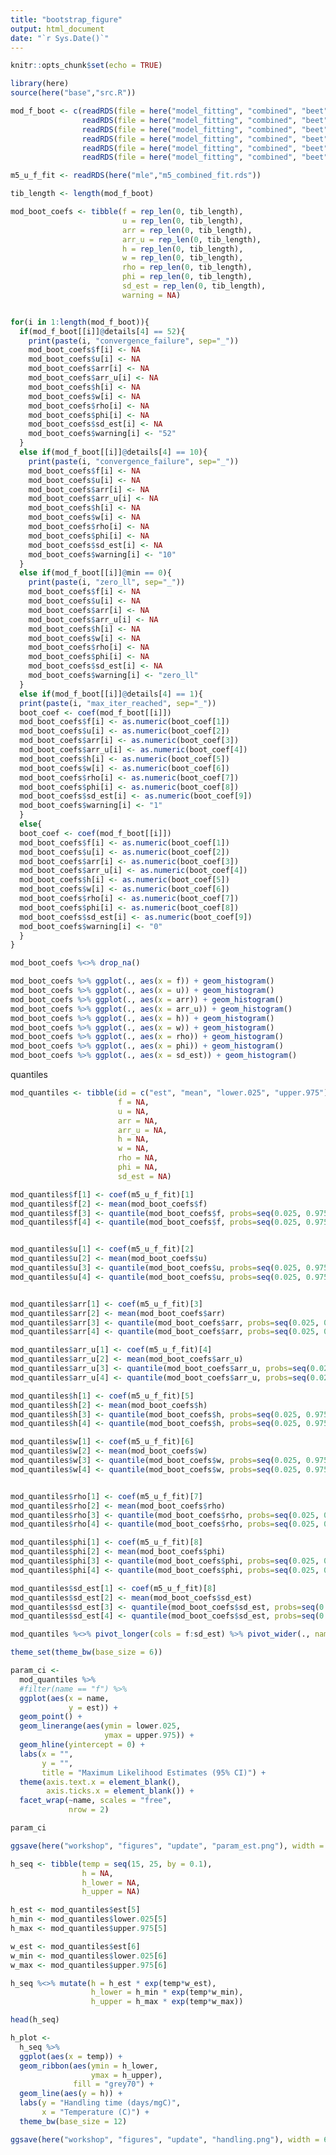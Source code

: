 ```yaml
---
title: "bootstrap_figure"
output: html_document
date: "`r Sys.Date()`"
---
```


```r
knitr::opts_chunk$set(echo = TRUE)
```

```r
library(here)
source(here("base","src.R"))
```


```r
mod_f_boot <- c(readRDS(file = here("model_fitting", "combined", "beet", "20_092024.rds")),
                readRDS(file = here("model_fitting", "combined", "beet", "20_092124.rds")),
                readRDS(file = here("model_fitting", "combined", "beet", "25_092124.rds")),
                readRDS(file = here("model_fitting", "combined", "beet", "35_092224.rds")),
                readRDS(file = here("model_fitting", "combined", "beet", "35_092224a.rds")),
                readRDS(file = here("model_fitting", "combined", "beet", "50_092324.rds")))

```


```r
m5_u_f_fit <- readRDS(here("mle","m5_combined_fit.rds"))
```

```r
tib_length <- length(mod_f_boot)

mod_boot_coefs <- tibble(f = rep_len(0, tib_length),
                         u = rep_len(0, tib_length),
                         arr = rep_len(0, tib_length),
                         arr_u = rep_len(0, tib_length),
                         h = rep_len(0, tib_length),
                         w = rep_len(0, tib_length),
                         rho = rep_len(0, tib_length),
                         phi = rep_len(0, tib_length),
                         sd_est = rep_len(0, tib_length),
                         warning = NA)


for(i in 1:length(mod_f_boot)){
  if(mod_f_boot[[i]]@details[4] == 52){
    print(paste(i, "convergence_failure", sep="_"))
    mod_boot_coefs$f[i] <- NA
    mod_boot_coefs$u[i] <- NA
    mod_boot_coefs$arr[i] <- NA
    mod_boot_coefs$arr_u[i] <- NA
    mod_boot_coefs$h[i] <- NA
    mod_boot_coefs$w[i] <- NA
    mod_boot_coefs$rho[i] <- NA
    mod_boot_coefs$phi[i] <- NA
    mod_boot_coefs$sd_est[i] <- NA
    mod_boot_coefs$warning[i] <- "52"
  }
  else if(mod_f_boot[[i]]@details[4] == 10){
    print(paste(i, "convergence_failure", sep="_"))
    mod_boot_coefs$f[i] <- NA
    mod_boot_coefs$u[i] <- NA
    mod_boot_coefs$arr[i] <- NA
    mod_boot_coefs$arr_u[i] <- NA
    mod_boot_coefs$h[i] <- NA
    mod_boot_coefs$w[i] <- NA
    mod_boot_coefs$rho[i] <- NA
    mod_boot_coefs$phi[i] <- NA
    mod_boot_coefs$sd_est[i] <- NA
    mod_boot_coefs$warning[i] <- "10"
  }
  else if(mod_f_boot[[i]]@min == 0){
    print(paste(i, "zero_ll", sep="_"))
    mod_boot_coefs$f[i] <- NA
    mod_boot_coefs$u[i] <- NA
    mod_boot_coefs$arr[i] <- NA
    mod_boot_coefs$arr_u[i] <- NA
    mod_boot_coefs$h[i] <- NA
    mod_boot_coefs$w[i] <- NA
    mod_boot_coefs$rho[i] <- NA
    mod_boot_coefs$phi[i] <- NA
    mod_boot_coefs$sd_est[i] <- NA
    mod_boot_coefs$warning[i] <- "zero_ll"
  }
  else if(mod_f_boot[[i]]@details[4] == 1){
  print(paste(i, "max_iter_reached", sep="_"))
  boot_coef <- coef(mod_f_boot[[i]])
  mod_boot_coefs$f[i] <- as.numeric(boot_coef[1])
  mod_boot_coefs$u[i] <- as.numeric(boot_coef[2])
  mod_boot_coefs$arr[i] <- as.numeric(boot_coef[3])
  mod_boot_coefs$arr_u[i] <- as.numeric(boot_coef[4])
  mod_boot_coefs$h[i] <- as.numeric(boot_coef[5])
  mod_boot_coefs$w[i] <- as.numeric(boot_coef[6])
  mod_boot_coefs$rho[i] <- as.numeric(boot_coef[7])
  mod_boot_coefs$phi[i] <- as.numeric(boot_coef[8])
  mod_boot_coefs$sd_est[i] <- as.numeric(boot_coef[9])
  mod_boot_coefs$warning[i] <- "1"
  }
  else{
  boot_coef <- coef(mod_f_boot[[i]])
  mod_boot_coefs$f[i] <- as.numeric(boot_coef[1])
  mod_boot_coefs$u[i] <- as.numeric(boot_coef[2])
  mod_boot_coefs$arr[i] <- as.numeric(boot_coef[3])
  mod_boot_coefs$arr_u[i] <- as.numeric(boot_coef[4])
  mod_boot_coefs$h[i] <- as.numeric(boot_coef[5])
  mod_boot_coefs$w[i] <- as.numeric(boot_coef[6])
  mod_boot_coefs$rho[i] <- as.numeric(boot_coef[7])
  mod_boot_coefs$phi[i] <- as.numeric(boot_coef[8])
  mod_boot_coefs$sd_est[i] <- as.numeric(boot_coef[9])
  mod_boot_coefs$warning[i] <- "0"
  }
}
```


```r
mod_boot_coefs %<>% drop_na()

mod_boot_coefs %>% ggplot(., aes(x = f)) + geom_histogram()
mod_boot_coefs %>% ggplot(., aes(x = u)) + geom_histogram()
mod_boot_coefs %>% ggplot(., aes(x = arr)) + geom_histogram()
mod_boot_coefs %>% ggplot(., aes(x = arr_u)) + geom_histogram()
mod_boot_coefs %>% ggplot(., aes(x = h)) + geom_histogram()
mod_boot_coefs %>% ggplot(., aes(x = w)) + geom_histogram()
mod_boot_coefs %>% ggplot(., aes(x = rho)) + geom_histogram()
mod_boot_coefs %>% ggplot(., aes(x = phi)) + geom_histogram()
mod_boot_coefs %>% ggplot(., aes(x = sd_est)) + geom_histogram()
```




quantiles
```r
mod_quantiles <- tibble(id = c("est", "mean", "lower.025", "upper.975"),
                        f = NA,
                        u = NA,
                        arr = NA,
                        arr_u = NA,
                        h = NA,
                        w = NA,
                        rho = NA,
                        phi = NA,
                        sd_est = NA)

mod_quantiles$f[1] <- coef(m5_u_f_fit)[1]
mod_quantiles$f[2] <- mean(mod_boot_coefs$f)
mod_quantiles$f[3] <- quantile(mod_boot_coefs$f, probs=seq(0.025, 0.975, 0.95))[1]
mod_quantiles$f[4] <- quantile(mod_boot_coefs$f, probs=seq(0.025, 0.975, 0.95))[2]


mod_quantiles$u[1] <- coef(m5_u_f_fit)[2]
mod_quantiles$u[2] <- mean(mod_boot_coefs$u)
mod_quantiles$u[3] <- quantile(mod_boot_coefs$u, probs=seq(0.025, 0.975, 0.95))[1]
mod_quantiles$u[4] <- quantile(mod_boot_coefs$u, probs=seq(0.025, 0.975, 0.95))[2]


mod_quantiles$arr[1] <- coef(m5_u_f_fit)[3]
mod_quantiles$arr[2] <- mean(mod_boot_coefs$arr)
mod_quantiles$arr[3] <- quantile(mod_boot_coefs$arr, probs=seq(0.025, 0.975, 0.95))[1]
mod_quantiles$arr[4] <- quantile(mod_boot_coefs$arr, probs=seq(0.025, 0.975, 0.95))[2]

mod_quantiles$arr_u[1] <- coef(m5_u_f_fit)[4]
mod_quantiles$arr_u[2] <- mean(mod_boot_coefs$arr_u)
mod_quantiles$arr_u[3] <- quantile(mod_boot_coefs$arr_u, probs=seq(0.025, 0.975, 0.95))[1]
mod_quantiles$arr_u[4] <- quantile(mod_boot_coefs$arr_u, probs=seq(0.025, 0.975, 0.95))[2]

mod_quantiles$h[1] <- coef(m5_u_f_fit)[5]
mod_quantiles$h[2] <- mean(mod_boot_coefs$h)
mod_quantiles$h[3] <- quantile(mod_boot_coefs$h, probs=seq(0.025, 0.975, 0.95))[1]
mod_quantiles$h[4] <- quantile(mod_boot_coefs$h, probs=seq(0.025, 0.975, 0.95))[2]

mod_quantiles$w[1] <- coef(m5_u_f_fit)[6]
mod_quantiles$w[2] <- mean(mod_boot_coefs$w)
mod_quantiles$w[3] <- quantile(mod_boot_coefs$w, probs=seq(0.025, 0.975, 0.95))[1]
mod_quantiles$w[4] <- quantile(mod_boot_coefs$w, probs=seq(0.025, 0.975, 0.95))[2]


mod_quantiles$rho[1] <- coef(m5_u_f_fit)[7]
mod_quantiles$rho[2] <- mean(mod_boot_coefs$rho)
mod_quantiles$rho[3] <- quantile(mod_boot_coefs$rho, probs=seq(0.025, 0.975, 0.95))[1]
mod_quantiles$rho[4] <- quantile(mod_boot_coefs$rho, probs=seq(0.025, 0.975, 0.95))[2]

mod_quantiles$phi[1] <- coef(m5_u_f_fit)[8]
mod_quantiles$phi[2] <- mean(mod_boot_coefs$phi)
mod_quantiles$phi[3] <- quantile(mod_boot_coefs$phi, probs=seq(0.025, 0.975, 0.95))[1]
mod_quantiles$phi[4] <- quantile(mod_boot_coefs$phi, probs=seq(0.025, 0.975, 0.95))[2]

mod_quantiles$sd_est[1] <- coef(m5_u_f_fit)[8]
mod_quantiles$sd_est[2] <- mean(mod_boot_coefs$sd_est)
mod_quantiles$sd_est[3] <- quantile(mod_boot_coefs$sd_est, probs=seq(0.025, 0.975, 0.95))[1]
mod_quantiles$sd_est[4] <- quantile(mod_boot_coefs$sd_est, probs=seq(0.025, 0.975, 0.95))[2]
```


```r
mod_quantiles %<>% pivot_longer(cols = f:sd_est) %>% pivot_wider(., names_from="id")

```

```r
theme_set(theme_bw(base_size = 6))

param_ci <- 
  mod_quantiles %>% 
  #filter(name == "f") %>%
  ggplot(aes(x = name, 
             y = est)) + 
  geom_point() + 
  geom_linerange(aes(ymin = lower.025, 
                     ymax = upper.975)) + 
  geom_hline(yintercept = 0) + 
  labs(x = "",
       y = "",
       title = "Maximum Likelihood Estimates (95% CI)") + 
  theme(axis.text.x = element_blank(),
        axis.ticks.x = element_blank()) + 
  facet_wrap(~name, scales = "free",
             nrow = 2)

param_ci

ggsave(here("workshop", "figures", "update", "param_est.png"), width = 4, height = 4)
```


```r
h_seq <- tibble(temp = seq(15, 25, by = 0.1),
                h = NA,
                h_lower = NA,
                h_upper = NA)

h_est <- mod_quantiles$est[5]
h_min <- mod_quantiles$lower.025[5]
h_max <- mod_quantiles$upper.975[5]

w_est <- mod_quantiles$est[6]
w_min <- mod_quantiles$lower.025[6]
w_max <- mod_quantiles$upper.975[6]

h_seq %<>% mutate(h = h_est * exp(temp*w_est),
                  h_lower = h_min * exp(temp*w_min),
                  h_upper = h_max * exp(temp*w_max))

head(h_seq)
```

```r
h_plot <-
  h_seq %>%
  ggplot(aes(x = temp)) + 
  geom_ribbon(aes(ymin = h_lower,
                  ymax = h_upper),
              fill = "grey70") + 
  geom_line(aes(y = h)) + 
  labs(y = "Handling time (days/mgC)",
       x = "Temperature (C)") + 
  theme_bw(base_size = 12)

ggsave(here("workshop", "figures", "update", "handling.png"), width = 6, height = 4)
```



